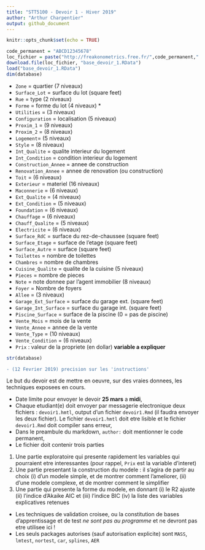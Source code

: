 ```yaml
---
title: "STT5100 - Devoir 1 - Hiver 2019"
author: "Arthur Charpentier"
output: github_document
---
```


```r
knitr::opts_chunk$set(echo = TRUE)
```

```r
code_permanent = "ABCD12345678"
loc_fichier = paste("http://freakonometrics.free.fr/",code_permanent,".RData",sep="")
download.file(loc_fichier, "base_devoir_1.RData")
load("base_devoir_1.RData")
dim(database)
```

* `Zone` = quartier (7 niveaux)
* `Surface_Lot` = surface du lot (square feet)
* `Rue` = type (2 niveaux)
* `Forme` = forme du lot (4 niveaux)  *           
* `Utilities` = (3 niveaux)
* `Configuration` = localisation (5 niveaux)   
* `Proxim_1` = (9 niveaux)
* `Proxim_2` = (8 niveaux)         
* `Logement`= (5 niveaux)       
* `Style` = (8 niveaux)
* `Int_Qualite` = qualite interieur du logement
* `Int_Condition` = condition interieur du logement
* `Construction_Annee` = annee de construction
* `Renovation_Annee` = annee de renovation (ou construction)
* `Toit` = (6 niveaux)
* `Exterieur` = materiel (16 niveaux)
* `Maconnerie` = (6 niveaux) 
* `Ext_Qualite` = (4 niveaux)
* `Ext_Condition` = (5 niveaux)
* `Foundation` = (6 niveaux)
* `Chauffage` = (6 niveaux)
* `Chauff_Qualite` = (5 niveaux)
* `Electricite` = (6 niveaux)
* `Surface_RdC` = surface du rez-de-chaussee (square feet)
* `Surface_Etage` = surface de l'etage (square feet)
* `Surface_Autre` = surface (square feet)
* `Toilettes` = nombre de toilettes
* `Chambres` = nombre de chambres
* `Cuisine_Qualite` = qualite de la cuisine (5 niveaux)
* `Pieces` = nombre de pieces
* `Note` = note donnee par l'agent immobilier (8 niveaux)
* `Foyer` = Nombre de foyers
* `Allee` = (3 niveaux)
* `Garage_Ext_Surface` = surface du garage ext. (square feet)
* `Garage_Int_Surface` = surface du garage int. (square feet)
* `Piscine_Surface` = surface de la piscine (0 =  pas de piscine)
* `Vente_Mois` = mois de la vente
* `Vente_Annee` = annee de la vente
* `Vente_Type` = (10 niveaux)
* `Vente_Condition` = (6 niveaux)
* `Prix` : valeur de la propriete (en dollar) **variable a expliquer**


```r
str(database)
```

```diff
- (12 Fevrier 2019) precision sur les 'instructions'
```

Le but du devoir est de mettre en oeuvre, sur des vraies donnees, les techniques exposees en cours.

- Date limite pour envoyer le devoir **25 mars** a **midi**,
- Chaque etudiant(e) doit envoyer par messagerie electronique deux fichiers : `devoir1.hmtl`, output d'un fichier `devoir1.Rmd` (il faudra envoyer les deux fichier). Le fichier `devoir1.hmtl` doit etre lisible et le fichier `devoir1.Rmd` doit compiler sans erreur,
- Dans le preambule du markdown, `author: ` doit mentionner le code permanent,
- Le fichier doit contenir trois parties 
1. Une partie exploratoire qui presente rapidement les variables qui pourraient etre interessantes (pour rappel, `Prix` est la variable d'interet)
2. Une partie presentant la construction du modele : il s'agira de partir au choix (i) d'un modele simple, et de montrer comment l'ameliorer, (ii) d'une modele complexe, et de montrer comment le simplifier
3. Une partie qui presente la forme du modele, en donnant (i) le R2 ajuste (ii) l'indice d'Akaike AIC et (iii) l'indice BIC (iv) la liste des variables explicatives retenues
- Les techniques de validation croisee, ou la constitution de bases d'apprentissage et de test *ne sont pas au programme* et ne devront pas etre utilisee ici !
- Les seuls packages autorises (sauf autorisation explicite) sont `MASS`, `lmtest`, `nortest`, `car`, `splines`, `AER`

